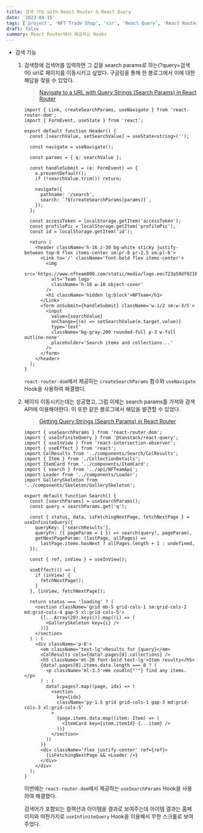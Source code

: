 ```yaml
---
title: 검색 기능 with React Router & React Query 
date: '2023-04-15'
tags: ['project', 'NFT Trade Shop', 'csr', 'React Query', 'React Router']
draft: false
summary: React Router에서 제공하는 Hooks
---
```


- 검색 기능
     
    1. 검색창에 검색어를 입력하면 그 값을 search params로 하는(?query=검색어) url로 페이지를 이동시키고 싶었다. 구글링을 통해 한 블로그에서 이에 대한 해답을 찾을 수 있었다.
        
        > [Navigate to a URL with Query Strings (Search Params) in React Router](https://ultimatecourses.com/blog/navigate-to-url-query-strings-search-params-react-router)
        
        ```tsx:/components/Home/Header.tsx
        import { Link, createSearchParams, useNavigate } from 'react-router-dom';
        import { FormEvent, useState } from 'react';
        
        export default function Header() {
          const [searchValue, setSearchValue] = useState<string>('');
        
          const navigate = useNavigate();
        
          const params = { q: searchValue };
        
          const handleSubmit = (e: FormEvent) => {
            e.preventDefault();
            if (!searchValue.trim()) return;
        
            navigate({
              pathname: '/search',
              search: `?${createSearchParams(params)}`,
            });
          };
        
          const accessToken = localStorage.getItem('accessToken');
          const profilePic = localStorage.getItem('profilePic');
          const id = localStorage.getItem('id');
        
          return (
            <header className='h-16 z-30 bg-white sticky justify-between top-0 flex items-center sm:pr-8 pr-2.5 sm:pl-6'>
              <Link to='/' className='font-bold flex items-center'>
                <img
                  src='https://www.nfteam008.com/static/media/logo.eec723a59df921859c59.png'
                  alt='Team logo'
                  className='h-10 w-10 object-cover'
                />
                <h1 className='hidden lg:block'>NFTeam</h1>
              </Link>
              <form onSubmit={handleSubmit} className='w-1/2 sm:w-3/5'>
                <input
                  value={searchValue}
                  onChange={(e) => setSearchValue(e.target.value)}
                  type='text'
                  className='bg-gray-200 rounded-full p-3 w-full outline-none'
                  placeholder='Search items and collections...'
                />
              </form>
            </header>
          );
        }
        ```
        
        `react-router-dom`에서 제공하는 `createSearchParams` 함수와  `useNavigate` Hook을 사용하여 해결했다.
        
    2. 페이지 이동시키는데는 성공했고, 그럼 이제는 search params를 가져와 검색 API에 이용해야한다. 이 또한 같은 블로그에서 해답을 발견할 수 있었다.
        
        > [Getting Query Strings (Search Params) in React Router](https://ultimatecourses.com/blog/query-strings-search-params-react-router)
        
        ```tsx:/pages/Search.tsx
        import { useSearchParams } from 'react-router-dom';
        import { useInfiniteQuery } from '@tanstack/react-query';
        import { useInView } from 'react-intersection-observer';
        import { useEffect } from 'react';
        import ColResults from '../components/Search/ColResults';
        import { Item } from './CollectionDetails';
        import ItemCard from '../components/ItemCard';
        import { search } from '../api/NFTeamApi';
        import Loader from '../components/Loader';
        import GallerySkeleton from '../components/Skeleton/GallerySkeleton';
        
        export default function Search() {
          const [searchParams] = useSearchParams();
          const query = searchParams.get('q');
        
          const { status, data, isFetchingNextPage, fetchNextPage } = useInfiniteQuery({
            queryKey: ['searchResults'],
            queryFn: ({ pageParam = 1 }) => search(query!, pageParam),
            getNextPageParam: (lastPage, allPages) =>
              lastPage.items.hasNext ? allPages.length + 1 : undefined,
          });
        
          const { ref, inView } = useInView();
        
          useEffect(() => {
            if (inView) {
              fetchNextPage();
            }
          }, [inView, fetchNextPage]);
        
          return status === 'loading' ? (
            <section className='grid mb-5 grid-cols-1 sm:grid-cols-2 md:grid-cols-4 gap-5 xl:grid-cols-5'>
              {[...Array(20).keys()].map((i) => (
                <GallerySkeleton key={i} />
              ))}
            </section>
          ) : (
            <div className='p-8'>
              <em className='text-lg'>Results for {query}</em>
              <ColResults cols={data?.pages[0].collections} />
              <h5 className='mt-20 font-bold text-lg'>Item results</h5>
              {data?.pages[0].items.data.length === 0 ? (
                <p className='ml-3.5'>We coudln{"'"} find any items.</p>
              ) : (
                data?.pages?.map((page, idx) => (
                  <section
                    key={idx}
                    className='py-1.5 grid grid-cols-1 gap-3 md:grid-cols-3 xl:grid-cols-5'
                  >
                    {page.items.data.map((item: Item) => (
                      <ItemCard key={item.itemId} {...item} />
                    ))}
                  </section>
                ))
              )}
              <div className='flex justify-center' ref={ref}>
                {isFetchingNextPage && <Loader />}
              </div>
            </div>
          );
        }
        ```
        
        이번에는 `react-router-dom`에서 제공하는 `useSearchParams` Hook을 사용하여 해결했다.    
        
        검색어가 포함되는 컬렉션과 아이템을 결과로 보여주는데 아이템 결과는 홈페이지와 마찬가지로 `useInfiniteQuery` Hook을 이용해서 무한 스크롤로 보여주었다.